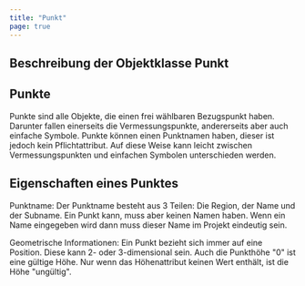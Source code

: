 ```yaml
---
title: "Punkt"
page: true
---
```

## Beschreibung der Objektklasse  <Bold> Punkt </Bold> 

## Punkte
Punkte sind alle Objekte, die einen frei w&#228;hlbaren Bezugspunkt haben. Darunter fallen einerseits die Vermessungspunkte, andererseits aber auch einfache Symbole. Punkte k&#246;nnen einen Punktnamen haben, dieser ist jedoch kein Pflichtattribut. Auf diese Weise kann leicht zwischen Vermessungspunkten und einfachen Symbolen unterschieden werden.

## Eigenschaften eines Punktes
 <Bold> Punktname: </Bold>  Der Punktname besteht aus 3 Teilen: Die Region, der Name und der Subname. Ein Punkt kann, muss aber keinen Namen haben. Wenn ein Name eingegeben wird dann muss dieser Name im Projekt eindeutig sein.

 <Bold> Geometrische Informationen: </Bold>  Ein Punkt bezieht sich immer auf eine Position. Diese kann 2- oder 3-dimensional sein. Auch die Punkth&#246;he &quot;0&quot; ist eine g&#252;ltige H&#246;he. Nur wenn das H&#246;henattribut keinen Wert enth&#228;lt, ist die H&#246;he &quot;ung&#252;ltig&quot;.
